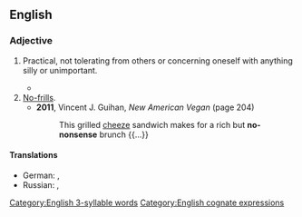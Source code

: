 ==English==

===Adjective===
{{en-adj|head=[[no]]-[[nonsense]]}}

# Practical, not tolerating from others or concerning oneself with anything silly or unimportant.
#: {{ux|en|Her '''no-nonsense''' way of resolving issues impressed her superiors.}}
#*  {{quote-journal|en|date=2020 November 18|author=Howard Johnston|title=The missing 'Lincs' and the sole survivor|journal=Rail|page=58|text=We can now better understand the vision of three local authorities to hire '''no-nonsense''' former Eastern Region General Manager Gerry Fiennes to take on his old British Rail adversaries - and win.}}
# [[no-frills|No-frills]].
#* '''2011''', Vincent J. Guihan, ''New American Vegan'' (page 204)
#*: This grilled [[cheeze]] {{sic}} sandwich makes for a rich but '''no-nonsense''' brunch {{...}}

====Translations====
{{trans-top|practical, not concerning oneself with anything silly or unimportant}}
* German: {{t+|de|sachlich}}, {{t+|de|nüchtern}}
* Russian: {{t+|ru|серьёзный}}, {{t+|ru|деловой}}
{{trans-mid}}
{{trans-bottom}}

[[Category:English 3-syllable words]]
[[Category:English cognate expressions]]